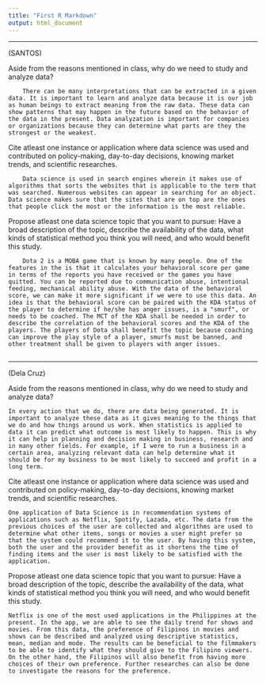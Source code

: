 ```yaml
---
title: "First R Markdown"
output: html_document
---
```


***
(SANTOS)

Aside from the reasons mentioned in class, why do we need to study and analyze data?

		There can be many interpretations that can be extracted in a given data. It is important to learn and analyze data because it is our job as human beings to extract meaning from the raw data. These data can show patterns that may happen in the future based on the behavior of the data in the present. Data analyzation is important for companies or organizations because they can determine what parts are they the strongest or the weakest.

Cite atleast one instance or application where data science was used and contributed on policy-making, day-to-day decisions, knowing market trends, and scientific researches.

		Data science is used in search engines wherein it makes use of algorithms that sorts the websites that is applicable to the term that was searched. Numerous websites can appear in searching for an object. Data science makes sure that the sites that are on top are the ones that people click the most or the information is the most reliable.

Propose atleast one data science topic that you want to pursue: Have a broad description of the topic, describe the availability of the data, what kinds of statistical method you think you will need, and who would benefit this study.

		Dota 2 is a MOBA game that is known by many people. One of the features in the is that it calculates your behavioral score per game in terms of the reports you have received or the games you have quitted. You can be reported due to communication abuse, intentional feeding, mechanical ability abuse. With the data of the behavioral score, we can make it more significant if we were to use this data. An idea is that the behavioral score can be paired with the KDA status of the player to determine if he/she has anger issues, is a "smurf", or needs to be coached. The MCT of the KDA shall be needed in order to describe the correlation of the behavioral scores and the KDA of the players. The players of Dota shall benefit the topic because coaching can improve the play style of a player, smurfs must be banned, and other treatment shall be given to players with anger issues. 
		
***

(Dela Cruz)

Aside from the reasons mentioned in class, why do we need to study and analyze data?

    In every action that we do, there are data being generated. It is important to analyze these data as it gives meaning to the things that we do and how things around us work. When statistics is applied to data it can predict what outcome is most likely to happen. This is why it can help in planning and decision making in business, research and in many other fields. For example, if I were to run a business in a certain area, analyzing relevant data can help determine what it should be for my business to be most likely to succeed and profit in a long term. 
  
Cite atleast one instance or application where data science was used and contributed on policy-making, day-to-day decisions, knowing market trends, and scientific researches.
  
    One application of Data Science is in recommendation systems of applications such as Netflix, Spotify, Lazada, etc. The data from the previous choices of the user are collected and algorithms are used to determine what other items, songs or movies a user might prefer so that the system could recommend it to the user. By having this system, both the user and the provider benefit as it shortens the time of finding items and the user is most likely to be satisfied with the application.
    
Propose atleast one data science topic that you want to pursue: Have a broad description of the topic, describe the availability of the data, what kinds of statistical method you think you will need, and who would benefit this study.
    
    Netflix is one of the most used applications in the Philippines at the present. In the app, we are able to see the daily trend for shows and movies. From this data, the preference of Filipinos in movies and shows can be described and analyzed using descriptive statistics, mean, median and mode. The results can be beneficial to the filmmakers to be able to identify what they should give to the Filipino viewers. On the other hand, the Filipinos will also benefit from having more choices of their own preference. Further researches can also be done to investigate the reasons for the preference.
